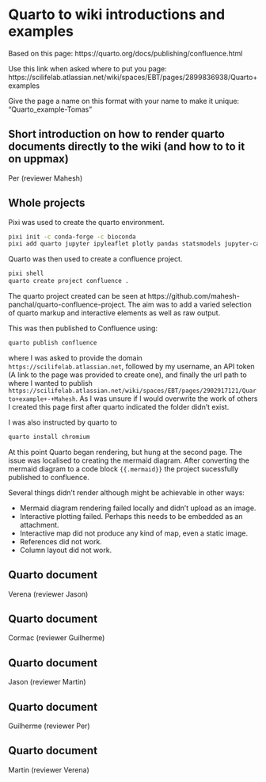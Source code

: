 # Quarto to wiki introductions and examples
Based on this page: https://quarto.org/docs/publishing/confluence.html

Use this link when asked where to put you page:
https://scilifelab.atlassian.net/wiki/spaces/EBT/pages/2899836938/Quarto+examples

Give the page a name on this format with your name to make it unique: "Quarto_example-Tomas"

## Short introduction on how to render quarto documents directly to the wiki (and how to to it on uppmax)
Per (reviewer Mahesh) 

## Whole projects 

Pixi was used to create the quarto environment.
```.bash
pixi init -c conda-forge -c bioconda
pixi add quarto jupyter ipyleaflet plotly pandas statsmodels jupyter-cache
```

Quarto was then used to create a confluence project.

```.bash
pixi shell
quarto create project confluence .
```

The quarto project created can be seen at https://github.com/mahesh-panchal/quarto-confluence-project.
The aim was to add a varied selection of quarto markup and interactive elements as well as raw output.

This was then published to Confluence using:

```.bash
quarto publish confluence
```

where I was asked to provide the domain `https://scilifelab.atlassian.net`, followed by
my username, an API token (A link to the page was provided to create one), and finally
the url path to where I wanted to publish `https://scilifelab.atlassian.net/wiki/spaces/EBT/pages/2902917121/Quarto+example+-+Mahesh`.
As I was unsure if I would overwrite the work of others I created this page first after 
quarto indicated the folder didn't exist.

I was also instructed by quarto to 
```.bash
quarto install chromium
```

At this point Quarto began rendering, but hung at the second page. The issue 
was localised to creating the mermaid diagram. After converting the
mermaid diagram to a code block `{{.mermaid}}` the project sucessfully published 
to confluence.

Several things didn't render although might be achievable in other ways:

- Mermaid diagram rendering failed locally and didn't upload as an image.
- Interactive plotting failed. Perhaps this needs to be embedded as an attachment.
- Interactive map did not produce any kind of map, even a static image.
- References did not work.
- Column layout did not work.

## Quarto document 
Verena (reviewer Jason)

## Quarto document 
Cormac (reviewer Guilherme)

## Quarto document  
Jason (reviewer Martin)

## Quarto document  
Guilherme (reviewer Per)

## Quarto document  
Martin (reviewer Verena)
